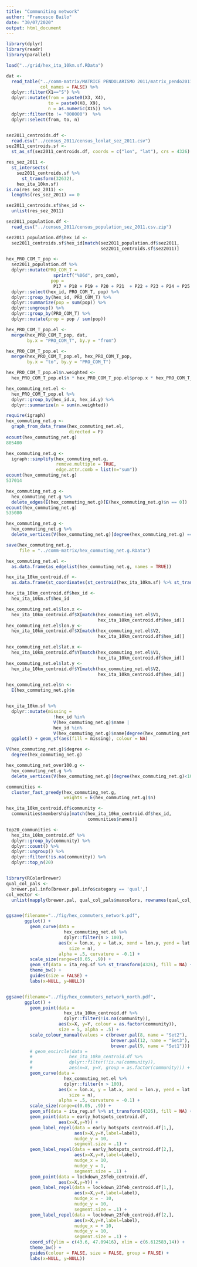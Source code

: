 ```yaml
---
title: "Communiting network"
author: "Francesco Bailo"
date: "30/07/2020"
output: html_document
---
```


```r
library(dplyr)
library(readr)
library(parallel)

load("../grid/hex_ita_10km.sf.RData")

dat <- 
  read_table("../comm-matrix/MATRICE PENDOLARISMO 2011/matrix_pendo2011_10112014.txt",
             col_names = FALSE) %>%
  dplyr::filter(X1=="S") %>%
  dplyr::mutate(from = paste0(X3, X4),
                to = paste0(X8, X9),
                n = as.numeric(X15)) %>%
  dplyr::filter(to != "000000")  %>%
  dplyr::select(from, to, n)


sez2011_centroids.df <- 
  read.csv("../census_2011/census_lonlat_sez_2011.csv")
sez2011_centroids.sf <-
  st_as_sf(sez2011_centroids.df, coords = c("lon", "lat"), crs = 4326)

res_sez_2011 <- 
  st_intersects(
    sez2011_centroids.sf %>% 
      st_transform(32632), 
    hex_ita_10km.sf)
is.na(res_sez_2011) <- 
  lengths(res_sez_2011) == 0

sez2011_centroids.sf$hex_id <- 
  unlist(res_sez_2011)

sez2011_population.df <- 
  read_csv("../census_2011/census_population_sez_2011.csv.zip")

sez2011_population.df$hex_id <- 
  sez2011_centroids.sf$hex_id[match(sez2011_population.df$sez2011,
                                    sez2011_centroids.sf$sez2011)]

hex_PRO_COM_T_pop <- 
  sez2011_population.df %>%
  dplyr::mutate(PRO_COM_T = 
                  sprintf("%06d", pro_com),
                 pop = 
                  P17 + P18 + P19 + P20 + P21  + P22 + P23 + P24 + P25 + P26) %>%
  dplyr::select(hex_id, PRO_COM_T, pop) %>%
  dplyr::group_by(hex_id, PRO_COM_T) %>%
  dplyr::summarize(pop = sum(pop)) %>%
  dplyr::ungroup() %>%
  dplyr::group_by(PRO_COM_T) %>%
  dplyr::mutate(prop = pop / sum(pop))

hex_PRO_COM_T_pop.el <- 
  merge(hex_PRO_COM_T_pop, dat, 
        by.x = "PRO_COM_T", by.y = "from")

hex_PRO_COM_T_pop.el <- 
  merge(hex_PRO_COM_T_pop.el, hex_PRO_COM_T_pop,
        by.x = "to", by.y = "PRO_COM_T")

hex_PRO_COM_T_pop.el$n.weighted <-
  hex_PRO_COM_T_pop.el$n * hex_PRO_COM_T_pop.el$prop.x * hex_PRO_COM_T_pop.el$prop.y

hex_commuting_net.el <- 
  hex_PRO_COM_T_pop.el %>%
  dplyr::group_by(hex_id.x, hex_id.y) %>%
  dplyr::summarize(n = sum(n.weighted))

require(igraph)
hex_commuting_net.g <- 
  graph_from_data_frame(hex_commuting_net.el,
                        directed = F)
ecount(hex_commuting_net.g)
805400

hex_commuting_net.g <- 
  igraph::simplify(hex_commuting_net.g,
                   remove.multiple = TRUE,
                   edge.attr.comb = list(n="sum"))
ecount(hex_commuting_net.g)
537014

hex_commuting_net.g <- 
  hex_commuting_net.g %>% 
  delete_edges(E(hex_commuting_net.g)[E(hex_commuting_net.g)$n == 0])
ecount(hex_commuting_net.g)
535080

hex_commuting_net.g <- 
  hex_commuting_net.g %>%
  delete_vertices(V(hex_commuting_net.g)[degree(hex_commuting_net.g) == 0])

save(hex_commuting_net.g, 
     file = "../comm-matrix/hex_commuting_net.g.RData")

hex_commuting_net.el <- 
  as.data.frame(as_edgelist(hex_commuting_net.g, names = TRUE))

hex_ita_10km_centroid.df <-
  as.data.frame(st_coordinates(st_centroid(hex_ita_10km.sf) %>% st_transform(4326)))

hex_ita_10km_centroid.df$hex_id <-
  hex_ita_10km.sf$hex_id

hex_commuting_net.el$lon.x <- 
  hex_ita_10km_centroid.df$X[match(hex_commuting_net.el$V1,
                                   hex_ita_10km_centroid.df$hex_id)]
hex_commuting_net.el$lon.y <- 
  hex_ita_10km_centroid.df$X[match(hex_commuting_net.el$V2,
                                   hex_ita_10km_centroid.df$hex_id)]

hex_commuting_net.el$lat.x <- 
  hex_ita_10km_centroid.df$Y[match(hex_commuting_net.el$V1,
                                   hex_ita_10km_centroid.df$hex_id)]
hex_commuting_net.el$lat.y <- 
  hex_ita_10km_centroid.df$Y[match(hex_commuting_net.el$V2,
                                   hex_ita_10km_centroid.df$hex_id)]

hex_commuting_net.el$n <- 
  E(hex_commuting_net.g)$n


hex_ita_10km.sf %>%
  dplyr::mutate(missing = 
                  !hex_id %in%
                  V(hex_commuting_net.g)$name |
                  hex_id %in% 
                  V(hex_commuting_net.g)$name[degree(hex_commuting_net.g)==0]) %>%
  ggplot() + geom_sf(aes(fill = missing), colour = NA)

V(hex_commuting_net.g)$degree <- 
  degree(hex_commuting_net.g)

hex_commuting_net_over100.g <- 
  hex_commuting_net.g %>% 
  delete_vertices(V(hex_commuting_net.g)[degree(hex_commuting_net.g)<100])

communities <- 
  cluster_fast_greedy(hex_commuting_net.g,
                      weights = E(hex_commuting_net.g)$n)

hex_ita_10km_centroid.df$community <-
  communities$membership[match(hex_ita_10km_centroid.df$hex_id,
                               communities$names)]

top20_communities <- 
  hex_ita_10km_centroid.df %>%
  dplyr::group_by(community) %>%
  dplyr::count() %>%
  dplyr::ungroup() %>%
  dplyr::filter(!is.na(community)) %>%
  dplyr::top_n(20)


library(RColorBrewer)
qual_col_pals <-
  brewer.pal.info[brewer.pal.info$category == 'qual',]
col_vector <- 
  unlist(mapply(brewer.pal, qual_col_pals$maxcolors, rownames(qual_col_pals)))


ggsave(filename="../fig/hex_commuters_network.pdf",
       ggplot() +
         geom_curve(data = 
                      hex_commuting_net.el %>%
                      dplyr::filter(n > 100),
                    aes(x = lon.x, y = lat.x, xend = lon.y, yend = lat.y,
                        size = n),
                    alpha = .5, curvature = -0.1) +
         scale_size(range=c(0.05, .9)) +
         geom_sf(data = ita_reg.sf %>% st_transform(4326), fill = NA) +
         theme_bw() +
         guides(size = FALSE) +
         labs(x=NULL, y=NULL))


ggsave(filename="../fig/hex_commuters_network_north.pdf",
       ggplot() +
         geom_point(data = 
                      hex_ita_10km_centroid.df %>%
                      dplyr::filter(!is.na(community)),
                    aes(x=X, y=Y, colour = as.factor(community)), 
                    size = 5, alpha = .5) +
         scale_colour_manual(values = c(brewer.pal(8, name = "Set2"),
                                        brewer.pal(12, name = "Set3"),
                                        brewer.pal(9, name = "Set1"))) +
         # geom_encircle(data = 
         #              hex_ita_10km_centroid.df %>%
         #              dplyr::filter(!is.na(community)),
         #              aes(x=X, y=Y, group = as.factor(community))) +
         geom_curve(data = 
                      hex_commuting_net.el %>%
                      dplyr::filter(n > 100),
                    aes(x = lon.x, y = lat.x, xend = lon.y, yend = lat.y,
                        size = n),
                    alpha = .5, curvature = -0.1) +
         scale_size(range=c(0.05, .9)) +
         geom_sf(data = ita_reg.sf %>% st_transform(4326), fill = NA) +
         geom_point(data = early_hotspots_centroid.df,
                    aes(x=X,y=Y)) +
         geom_label_repel(data = early_hotspots_centroid.df[1,],
                          aes(x=X,y=Y,label=label),
                          nudge_y = 10, 
                          segment.size = .1) +
         geom_label_repel(data = early_hotspots_centroid.df[2,],
                          aes(x=X,y=Y,label=label),
                          nudge_x = 10,
                          nudge_y = 1,
                          segment.size = .1) +
         geom_point(data = lockdown_23feb_centroid.df,
                    aes(x=X,y=Y)) +
         geom_label_repel(data = lockdown_23feb_centroid.df[1,],
                          aes(x=X,y=Y,label=label),
                          nudge_x = - 10,
                          nudge_y = 10, 
                          segment.size = .1) +
         geom_label_repel(data = lockdown_23feb_centroid.df[2,],
                          aes(x=X,y=Y,label=label),
                          nudge_x = + 10,
                          nudge_y = 10, 
                          segment.size = .1) +
         coord_sf(ylim = c(43.6, 47.09416), xlim = c(6.612583,14)) +
         theme_bw() +
         guides(colour = FALSE, size = FALSE, group = FALSE) +
         labs(x=NULL, y=NULL))
  


```
